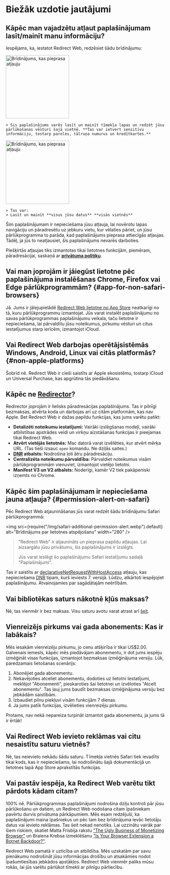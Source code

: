 
# Biežāk uzdotie jautājumi

## Kāpēc man vajadzētu atļaut paplašinājumam lasīt/mainīt manu informāciju?

Iespējams, ka, iestatot Redirect Web, redzēsiet šādu brīdinājumu:

<IfBrowserStore stores='appStore'>
    <Image src={PermissionAlertSafari} alt="Brīdinājums, kas pieprasa atļauju" width="200" margin="0 0 16px 0" hasShadow={true} />

    > Šis paplašinājums varēs lasīt un mainīt tīmekļa lapas un redzēt jūsu pārlūkošanas vēsturi šajā vietnē. **Tas var ietvert sensitīvu informāciju, tostarp paroles, tālruņa numurus un kredītkartes.**
</IfBrowserStore>

<IfBrowserStore stores='appStore' includes={false}>
    <Image src={PermissionAlertChrome} alt="Brīdinājums, kas pieprasa atļauju" height="200" hasRoundedCorners={true} hasShadow={true} margin="0 0 16px 0" />

    > Tas var:  
    > Lasīt un mainīt **visus jūsu datus** **visās vietnēs**
</IfBrowserStore>

Šim paplašinājumam ir nepieciešama jūsu atļauja, lai novērotu lapas navigāciju un pāradresētu uz jebkuru vietu, kur vēlaties pāriet, un jūsu pārlūkprogramma to parāda, kad paplašinājums pieprasa attiecīgās atļaujas. Tādēļ, ja jūs to neatļausiet, šis paplašinājums nevarēs darboties.

Piešķirtās atļaujas tiks izmantotas tikai lietotnes funkcijām, piemēram, pāradresācijai, saskaņā ar **[privātuma politiku](./privacy-policy)**.

## Vai man joprojām ir jāiegūst lietotne pēc paplašinājuma instalēšanas Chrome, Firefox vai Edge pārlūkprogrammām? \{#app-for-non-safari-browsers}

Jā. Jums ir jālejupielādē [Redirect Web lietotne no App Store](https://apps.apple.com/app/id1571283503) neatkarīgi no tā, kuru pārlūkprogrammu izmantojat. Jūs varat instalēt paplašinājumu no savas pārlūkprogrammas paplašinājumu veikala, taču lietotne ir nepieciešama, lai pārvaldītu jūsu noteikumus, pirkumu vēsturi un citus iestatījumus starp ierīcēm, izmantojot iCloud.

## Vai Redirect Web darbojas operētājsistēmās Windows, Android, Linux vai citās platformās? \{#non-apple-platforms}

Šobrīd nē. Redirect Web ir cieši saistīts ar Apple ekosistēmu, tostarp iCloud un Universal Purchase, kas apgrūtina tās piedāvāšanu.

## Kāpēc ne [Redirector](https://github.com/einaregilsson/Redirector)?

Redirector joprojām ir lielisks pāradresācijas paplašinājums. Tas ir pilnīgi bezmaksas, atvērta koda un darbojas arī uz citām platformām, kas nav Apple. Bet Redirect Web ir dažas papildu funkcijas, kas jums varētu patikt:

*   **Detalizēti noteikumu iestatījumi:** Vairāki izslēgšanas modeļi, vairāki atbilstības apstrādes veidi un virkņu aizstāšanas funkcijas ir pieejamas tikai Redirect Web.
*   **Atvērt vietējās lietotnēs:** Mac datorā varat izvēlēties, kur atvērt mērķa URL. (Tas tieši izsauc `open` komandu. Ne dziļās saites.)
*   **[DNR](https://blog.mozilla.org/addons/2023/05/17/declarativenetrequest-available-in-firefox/) atbalsts:** Nodrošina ļoti ātru pāradresāciju.
*   **Centralizēta noteikumu pārvaldība:** Pārvaldiet noteikumus visām pārlūkprogrammām vienuviet, izmantojot vietējo lietotni.
*   **Manifest V3 un V2 atbalsts:** Noderīgi, kamēr V2 tiek pakāpeniski izņemts no Chrome.

## Kāpēc šim paplašinājumam ir nepieciešama jauna atļauja? \{#permission-alert-on-safari}

Pēc Redirect Web atjaunināšanas jūs varat redzēt šādu brīdinājumu Safari pārlūkprogrammā:

<img src={require("/img/safari-additional-permission-alert.webp").default} alt="Brīdinājums par lietotnes atspējošanu" width="280" />

> "Redirect Web" ir atjaunināts un pieprasa papildu atļaujas. Lai aizsargātu jūsu privātumu, šis paplašinājums ir izslēgts.
>
> Jūs varat ieslēgt šo paplašinājumu Safari iestatījumu sadaļā "Paplašinājumi".

Tas ir saistīts ar [declarativeNetRequestWithHostAccess](https://developer.apple.com/documentation/safariservices/safari_web_extensions/blocking_content_with_your_safari_web_extension) atļauju, kas nepieciešama [DNR](./rule-settings#type) tipam, kurš ieviests 7. versijā. Lūdzu, atkārtoti iespējojiet paplašinājumu. Atvainojamies par sagādātajām neērtībām.

## Vai bibliotēkas saturs nākotnē kļūs maksas?

Nē, tas vienmēr ir bez maksas. Visu saturu avotu varat atrast arī [šeit](https://github.com/mshibanami/redirect-web/tree/main/library).

## Vienreizējs pirkums vai gada abonements: Kas ir labākais?

Mēs iesakām vienreizēju pirkumu, jo cenu atšķirība ir tikai US$2.00.
Galvenais iemesls, kāpēc mēs piedāvājam abonementu, ir dot jums iespēju izmēģināt visas funkcijas, izmantojot bezmaksas izmēģinājuma versiju. Lūk, paredzamais lietošanas scenārijs:

1.  Abonējiet gada abonementu.
2.  Nekavējoties atceliet abonementu, dodoties uz lietotni Iestatījumi, meklējot "Abonementi", pieskaroties šai lietotnei un izvēloties "Atcelt abonementu". Tas ļauj jums baudīt bezmaksas izmēģinājuma versiju bez jebkādām saistībām.
3.  Izbaudiet pilnu piekļuvi visām funkcijām 7 dienas.
4.  Ja jums patīk funkcijas, izvēlieties vienreizēju pirkumu.

Protams, nav nekā nepareiza turpināt izmantot gada abonementu, ja jums tā ir ērtāk!

## Vai Redirect Web ievieto reklāmas vai citu nesaistītu saturu vietnēs?

Nē, tas neievieto nekādu šādu saturu. Tīmekļa vietnēs Safari tiek ievadīts tikai kods, kas ir nepieciešams, lai nodrošinātu šajā dokumentācijā un lietotnes lapā App Store aprakstītās funkcijas.

## Vai pastāv iespēja, ka Redirect Web varētu tikt pārdots kādam citam?

100% nē. Pārlūkprogrammas paplašinājumi nodrošina dziļu kontroli pār jūsu pārlūkošanu un datiem, un Redirect Web nodošana citam īpašniekam pavērtu durvis privātuma pārkāpumiem. Mēs esam redzējuši, ka paplašinājumi maina īpašniekus un pēc tam bez brīdinājuma ievāc lietotāju datus vai ievieto reklāmas. Tas šeit nekad nenotiks. Lai uzzinātu vairāk par šiem riskiem, skatiet Matta Frisbija rakstu ["The Ugly Business of Monetizing Browser"](https://mattfrisbie.substack.com/p/the-ugly-business-of-monetizing-browser) un Braiena Krebsa izmeklēšanu ["Is Your Browser Extension a Botnet Backdoor?"](https://krebsonsecurity.com/2021/03/is-your-browser-extension-a-botnet-backdoor/).

Redirect Web pamatā ir uzticība un atbildība. Mēs uzskatām par savu pienākumu nodrošināt jūsu informācijas drošību un atsakāmies nodot īpašumtiesības jebkādos apstākļos. Redirect Web vienmēr paliks mūsu rokās, lai jūs varētu pārlūkot tīmekli ar pilnīgu pārliecību.